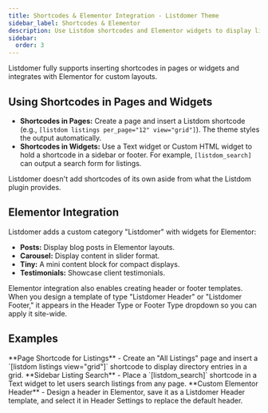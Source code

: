 ```yaml
---
title: Shortcodes & Elementor Integration - Listdomer Theme
sidebar_label: Shortcodes & Elementor
description: Use Listdom shortcodes and Elementor widgets to display listings and design headers or footers.
sidebar:
  order: 3
---
```


Listdomer fully supports inserting shortcodes in pages or widgets and integrates with Elementor for custom layouts.

## Using Shortcodes in Pages and Widgets

- **Shortcodes in Pages:** Create a page and insert a Listdom shortcode (e.g., `[listdom listings per_page="12" view="grid"]`). The theme styles the output automatically.
- **Shortcodes in Widgets:** Use a Text widget or Custom HTML widget to hold a shortcode in a sidebar or footer. For example, `[listdom_search]` can output a search form for listings.

<Aside type="note">Listdomer doesn't add shortcodes of its own aside from what the Listdom plugin provides.</Aside>

## Elementor Integration

Listdomer adds a custom category "Listdomer" with widgets for Elementor:

- **Posts:** Display blog posts in Elementor layouts.
- **Carousel:** Display content in slider format.
- **Tiny:** A mini content block for compact displays.
- **Testimonials:** Showcase client testimonials.

Elementor integration also enables creating header or footer templates. When you design a template of type "Listdomer Header" or "Listdomer Footer," it appears in the Header Type or Footer Type dropdown so you can apply it site-wide.

## Examples

<CardGrid>
  <Card>**Page Shortcode for Listings** - Create an "All Listings" page and insert a `[listdom listings view="grid"]` shortcode to display directory entries in a grid.</Card>
  <Card>**Sidebar Listing Search** - Place a `[listdom_search]` shortcode in a Text widget to let users search listings from any page.</Card>
  <Card>**Custom Elementor Header** - Design a header in Elementor, save it as a Listdomer Header template, and select it in Header Settings to replace the default header.</Card>
</CardGrid>

